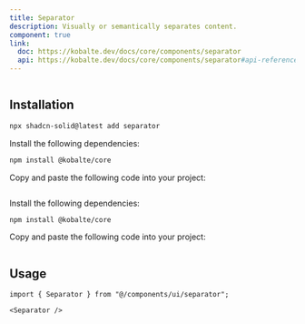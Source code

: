 ```yaml
---
title: Separator
description: Visually or semantically separates content.
component: true
link:
  doc: https://kobalte.dev/docs/core/components/separator
  api: https://kobalte.dev/docs/core/components/separator#api-reference
---
```




<ComponentPreview name="separator-demo" >

```tsx file=<rootDir>/../packages/tailwindcss/examples/separator-demo.tsx
```

</ComponentPreview>

## Installation

<ComponentInstallation >


```bash
npx shadcn-solid@latest add separator
```


<Step >

<StepItem>Install the following dependencies:</StepItem>
```bash
npm install @kobalte/core
```

<StepItem>Copy and paste the following code into your project:</StepItem>
```tsx file=<rootDir>/../packages/tailwindcss/ui/separator.tsx
```

</Step>

<Step >

<StepItem>Install the following dependencies:</StepItem>
```bash
npm install @kobalte/core
```

<StepItem>Copy and paste the following code into your project:</StepItem>
```tsx file=<rootDir>/../packages/unocss/ui/separator.tsx
```

</Step>

</ComponentInstallation>

## Usage

```tsx
import { Separator } from "@/components/ui/separator";
```

```tsx
<Separator />
```
